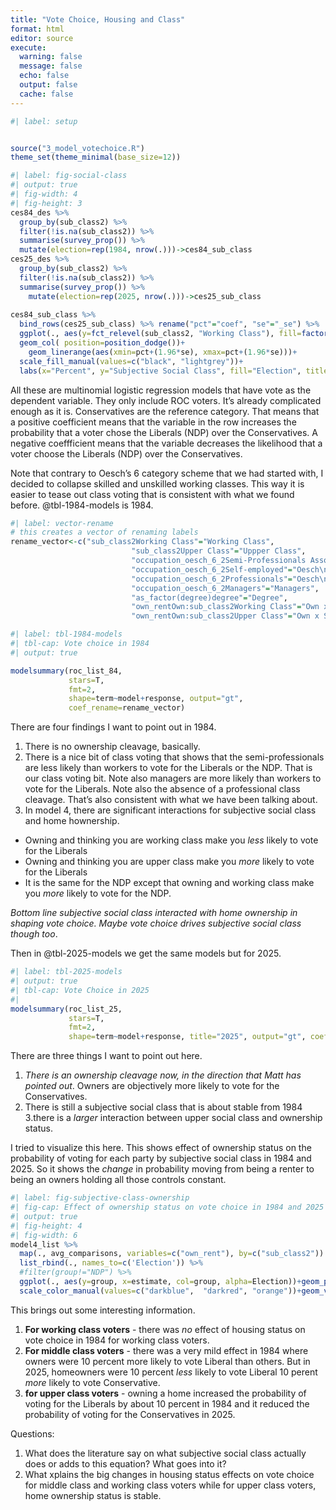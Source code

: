 ```yaml
---
title: "Vote Choice, Housing and Class"
format: html
editor: source
execute: 
  warning: false
  message: false
  echo: false
  output: false
  cache: false
---
```



```r
#| label: setup


source("3_model_votechoice.R")
theme_set(theme_minimal(base_size=12))
```


```r
#| label: fig-social-class
#| output: true
#| fig-width: 4
#| fig-height: 3
ces84_des %>% 
  group_by(sub_class2) %>% 
  filter(!is.na(sub_class2)) %>% 
  summarise(survey_prop()) %>% 
  mutate(election=rep(1984, nrow(.)))->ces84_sub_class
ces25_des %>% 
  group_by(sub_class2) %>% 
  filter(!is.na(sub_class2)) %>% 
  summarise(survey_prop()) %>% 
    mutate(election=rep(2025, nrow(.)))->ces25_sub_class
           
ces84_sub_class %>%
  bind_rows(ces25_sub_class) %>% rename("pct"="coef", "se"="_se") %>% 
  ggplot(., aes(y=fct_relevel(sub_class2, "Working Class"), fill=factor(election, levels=c("1984", "2025")), x=pct))+
  geom_col( position=position_dodge())+
    geom_linerange(aes(xmin=pct+(1.96*se), xmax=pct+(1.96*se)))+
  scale_fill_manual(values=c("black", "lightgrey"))+
  labs(x="Percent", y="Subjective Social Class", fill="Election", title="Distribution of Subjective Social Class, 1984 and 2025")

```
All these are multinomial logistic regression models that have vote as the dependent variable. They only include ROC voters. It's already complicated enough as it is. Conservatives are the reference category. That means that a positive coefficient means that the variable in the row increases the probability that a voter chose the Liberals (NDP) over the Conservatives. A negative coeffficient means that the variable decreases the likelihood that a voter choose the Liberals (NDP) over the Conservatives. 

Note that contrary to Oesch's 6 category scheme that we had started with, I decided to collapse skilled and unskilled working classes. This way it is easier to tease out class voting that is consistent with what we found before. 
 @tbl-1984-models is 1984. 


```r
#| label: vector-rename
# this creates a vector of renaming labels
rename_vector<-c("sub_class2Working Class"="Working Class",
                           "sub_class2Upper Class"="Uppper Class",
                           "occupation_oesch_6_2Semi-Professionals Associate Managers"="Oesch\nSemi Professionals",
                           "occupation_oesch_6_2Self-employed"="Oesch\nSelf-employed",
                           "occupation_oesch_6_2Professionals"="Oesch\nProfessionals",
                           "occupation_oesch_6_2Managers"="Managers",
                           "as_factor(degree)degree"="Degree",
                           "own_rentOwn:sub_class2Working Class"="Own x Subjective Working class",
                           "own_rentOwn:sub_class2Upper Class"="Own x Subjective Upper class")
```
```r
#| label: tbl-1984-models
#| tbl-cap: Vote choice in 1984
#| output: true

modelsummary(roc_list_84,
             stars=T,
             fmt=2,
             shape=term~model+response, output="gt", 
             coef_rename=rename_vector)
```


There are four findings I want to point out in 1984.

1. There is no ownership cleavage, basically. 
2. There is a nice bit of class voting that shows that the semi-professionals are less likely than workers to vote for the Liberals or the NDP. That is our class voting bit. Note also managers are more likely than workers to vote for the Liberals. Note also the absence of a professional class cleavage. That's also consistent with what we have been talking about. \
3. In model 4, there are significant interactions for subjective social class and home hownership. 
  - Owning and thinking you are working class make you *less* likely to vote for the Liberals
  - Owning and thinking you are upper class make you *more* likely to vote for the Liberals
  - It is the same for the NDP except that owning and working class make you *more* likely to vote for the NDP.
  
*Bottom line subjective social class interacted with home ownership in shaping vote choice. Maybe vote choice drives subjective social class though too*.



Then in @tbl-2025-models we get the same models but for 2025. 

```r
#| label: tbl-2025-models
#| output: true
#| tbl-cap: Vote Choice in 2025
#| 
modelsummary(roc_list_25,
             stars=T,
             fmt=2,
             shape=term~model+response, title="2025", output="gt", coef_rename=rename_vector)
```

There are three things I want to point out here. 

1. *There is an ownership cleavage now, in the direction that Matt has pointed out*. Owners are objectively more likely to vote for the Conservatives. 
2. There is still a subjective social class that is about stable from 1984
3.there is a *larger* interaction between upper social class and ownership status. 

I tried to visualize this here. This shows effect of ownership status on the probability of voting for each party by subjective social class in 1984 and 2025. So it shows the *change* in probability moving from being a renter to being an owners holding all those controls constant. 

```r
#| label: fig-subjective-class-ownership
#| fig-cap: Effect of ownership status on vote choice in 1984 and 2025
#| output: true
#| fig-height: 4
#| fig-width: 6
model4_list %>%
  map(., avg_comparisons, variables=c("own_rent"), by=c("sub_class2")) %>%
  list_rbind(., names_to=c('Election')) %>%
  #filter(group!="NDP") %>%
  ggplot(., aes(y=group, x=estimate, col=group, alpha=Election))+geom_pointrange(aes(xmin=conf.low, xmax=conf.high))+facet_grid(~fct_relevel(sub_class2, "Working Class"))+
  scale_color_manual(values=c("darkblue",  "darkred", "orange"))+geom_vline(xintercept=0, linetype=2)

```

This brings out some interesting information. 

1. **For working class voters** - there was *no* effect of housing status on vote choice in 1984 for working class voters. 
2. **For middle class voters** - there was a very mild effect in 1984 where owners were 10 percent more likely to vote Liberal than others. But in 2025, homeowners were 10 percent *less* likely to vote Liberal 10 perent *more* likely to vote Conservative.
3. **for upper class voters** - owning a home increased the probability of voting for the Liberals by about 10 percent in 1984 and it reduced the probability of voting for the Conservatives in 2025. 

Questions:

1. What does the literature say on what subjective social class actually does or adds to this equation? What goes into it? 
2. What xplains the big changes in housing status effects on vote choice for middle class and working class voters while for upper class voters, home ownership status is stable. 



